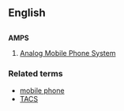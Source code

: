 ==English==
=={{Initialism}}==
'''AMPS'''
#[[w:Analog Mobile Phone Systemz|Analog Mobile Phone System]]

===Related terms===
*[[mobile phone]]
*[[TACS]]